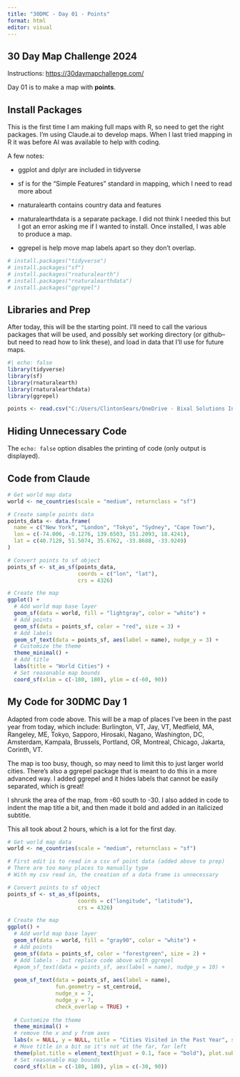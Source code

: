 ---
title: "30DMC - Day 01 - Points"
format: html
editor: visual
---

## 30 Day Map Challenge 2024

Instructions: <https://30daymapchallenge.com/>

Day 01 is to make a map with **points**.

## Install Packages

This is the first time I am making full maps with R, so need to get the right packages. I'm using Claude.ai to develop maps. When I last tried mapping in R it was before AI was available to help with coding.

A few notes:

-   ggplot and dplyr are included in tidyverse

-   sf is for the "Simple Features" standard in mapping, which I need to read more about

-   rnaturalearth contains country data and features

-   rnaturalearthdata is a separate package. I did not think I needed this but I got an error asking me if I wanted to install. Once installed, I was able to produce a map.

-   ggrepel is help move map labels apart so they don't overlap.

```{r}
# install.packages("tidyverse")
# install.packages("sf")
# install.packages("rnaturalearth")
# install.packages("rnaturalearthdata")
# install.packages("ggrepel")
```

## Libraries and Prep

After today, this will be the starting point. I'll need to call the various packages that will be used, and possibly set working directory (or github–but need to read how to link these), and load in data that I'll use for future maps.

```{r}
#| echo: false
library(tidyverse)
library(sf)
library(rnaturalearth)
library(rnaturalearthdata)
library(ggrepel)

points <- read.csv("C:/Users/ClintonSears/OneDrive - Bixal Solutions Inc/8 - R/30DMC_2024/Day 01 Points Data.csv", header = TRUE)
```

::: {#tip-example .callout-tip}
## Hiding Unnecessary Code

The `echo: false` option disables the printing of code (only output is displayed).
:::

## Code from Claude

```{r}
# Get world map data
world <- ne_countries(scale = "medium", returnclass = "sf")

# Create sample points data
points_data <- data.frame(
  name = c("New York", "London", "Tokyo", "Sydney", "Cape Town"),
  lon = c(-74.006, -0.1276, 139.6503, 151.2093, 18.4241),
  lat = c(40.7128, 51.5074, 35.6762, -33.8688, -33.9249)
)

# Convert points to sf object
points_sf <- st_as_sf(points_data, 
                      coords = c("lon", "lat"), 
                      crs = 4326)

# Create the map
ggplot() +
  # Add world map base layer
  geom_sf(data = world, fill = "lightgray", color = "white") +
  # Add points
  geom_sf(data = points_sf, color = "red", size = 3) +
  # Add labels
  geom_sf_text(data = points_sf, aes(label = name), nudge_y = 3) +
  # Customize the theme
  theme_minimal() +
  # Add title
  labs(title = "World Cities") +
  # Set reasonable map bounds
  coord_sf(xlim = c(-180, 180), ylim = c(-60, 90))
```

## My Code for 30DMC Day 1

Adapted from code above. This will be a map of places I've been in the past year from today, which include: Burlington, VT, Jay, VT, Medfield, MA, Rangeley, ME, Tokyo, Sapporo, Hirosaki, Nagano, Washington, DC, Amsterdam, Kampala, Brussels, Portland, OR, Montreal, Chicago, Jakarta, Corinth, VT.

The map is too busy, though, so may need to limit this to just larger world cities. There's also a ggrepel package that is meant to do this in a more advanced way. I added ggrepel and it hides labels that cannot be easily separated, which is great!

I shrunk the area of the map, from -60 south to -30. I also added in code to indent the map title a bit, and then made it bold and added in an italicized subtitle.

This all took about 2 hours, which is a lot for the first day.

```{r}
# Get world map data
world <- ne_countries(scale = "medium", returnclass = "sf")

# First edit is to read in a csv of point data (added above to prep)
# There are too many places to manually type
# With my csv read in, the creation of a data frame is unnecessary

# Convert points to sf object
points_sf <- st_as_sf(points, 
                      coords = c("longitude", "latitude"), 
                      crs = 4326)

# Create the map
ggplot() +
  # Add world map base layer
  geom_sf(data = world, fill = "gray90", color = "white") +
  # Add points
  geom_sf(data = points_sf, color = "forestgreen", size = 2) +
  # Add labels - but replace code above with ggrepel
  #geom_sf_text(data = points_sf, aes(label = name), nudge_y = 10) +
  
  geom_sf_text(data = points_sf, aes(label = name), 
               fun.geometry = st_centroid, 
               nudge_x = 7, 
               nudge_y = 7, 
               check_overlap = TRUE) +
  
  # Customize the theme
  theme_minimal() +
  # remove the x and y from axes
  labs(x = NULL, y = NULL, title = "Cities Visited in the Past Year", subtitle = "November 2023 through October 2024") +
  # Move title in a bit so it's not at the far, far left
  theme(plot.title = element_text(hjust = 0.1, face = "bold"), plot.subtitle = element_text(hjust = 0.1, face = "italic")) +
  # Set reasonable map bounds
  coord_sf(xlim = c(-180, 180), ylim = c(-30, 90))
```
